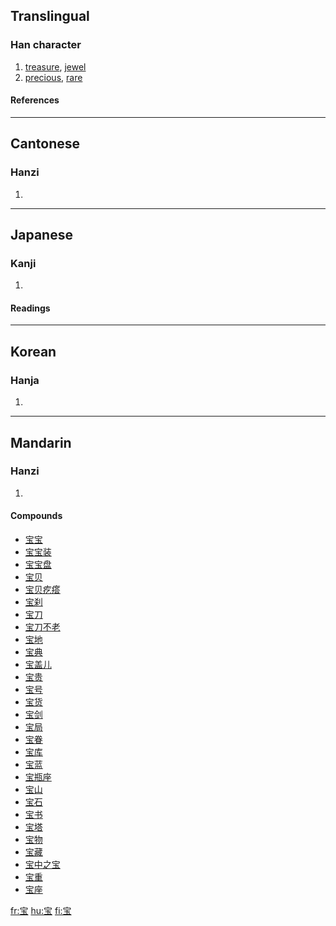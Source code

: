 {{see|寶}}

==Translingual==
===Han character===
{{Han char|rn=40|rad=宀|as=05|sn=8|four=|canj=十一土戈 (JMGI)}}
# [[treasure]], [[jewel]]
# [[precious]], [[rare]]
====References====
{{Han ref|kx=0284.081|dkj=07122|dj=0561.080|hdz=20917.100|uh=5B9D|ud=23453}}
----
==Cantonese==
===Hanzi===
{{yue-hanzi|jyut=|y=bou2}}
# {{defn|Cantonese}}
----
==Japanese==
===Kanji===
{{ja-kanji|grade=6|rs=宀05}}
# {{defn|Japanese}} 
====Readings====
{{ja-readings|on=[[ほう]] (hō)|kun=[[たから]] (takara)}}
----
==Korean==
===Hanja===
{{ko-hanja|hangeul=보|rv=bo|mr=po}}
# {{defn|Korean}}
----
==Mandarin==
===Hanzi===
{{cmn-hanzi|tra=寶|pin=[[bǎo]] (bao3)|wg=pao<sup>3</sup>}}
# {{defn|Mandarin}}

====Compounds====
*[[宝宝]]
*[[宝宝装]]
*[[宝宝盘]]
*[[宝贝]]
*[[宝贝疙瘩]]
*[[宝刹]]
*[[宝刀]]
*[[宝刀不老]]
*[[宝地]]
*[[宝典]]
*[[宝盖儿]]
*[[宝贵]]
*[[宝号]]
*[[宝货]]
*[[宝剑]]
*[[宝局]]
*[[宝眷]]
*[[宝库]]
*[[宝蓝]]
*[[宝瓶座]]
*[[宝山]]
*[[宝石]]
*[[宝书]]
*[[宝塔]]
*[[宝物]]
*[[宝藏]]
*[[宝中之宝]]
*[[宝重]]
*[[宝座]]

[[fr:宝]]
[[hu:宝]]
[[fi:宝]]